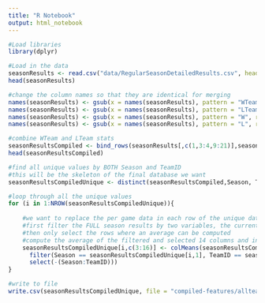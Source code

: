 ```yaml
---
title: "R Notebook"
output: html_notebook
---
```


```r
#Load libraries
library(dplyr)
```

```r
#Load in the data 
seasonResults <- read.csv("data/RegularSeasonDetailedResults.csv", header = TRUE)
head(seasonResults)
```


```r
#change the column names so that they are identical for merging
names(seasonResults) <- gsub(x = names(seasonResults), pattern = "WTeam", replacement = "Team")
names(seasonResults) <- gsub(x = names(seasonResults), pattern = "LTeam", replacement = "Team")
names(seasonResults) <- gsub(x = names(seasonResults), pattern = "W", replacement = "")
names(seasonResults) <- gsub(x = names(seasonResults), pattern = "L", replacement = "")

#combine WTeam and LTeam stats
seasonResultsCompiled <- bind_rows(seasonResults[,c(1,3:4,9:21)],seasonResults[,c(1,5:6,22:34)])
head(seasonResultsCompiled)
```


```r
#find all unique values by BOTH Season and TeamID
#this will be the skeleton of the final database we want
seasonResultsCompiledUnique <- distinct(seasonResultsCompiled,Season, TeamID, .keep_all = TRUE)

#loop through all the unique values
for (i in 1:NROW(seasonResultsCompiledUnique)){
    
    #we want to replace the per game data in each row of the unique data frame with averages for that team in that season
    #first filter the FULL season results by two variables, the current row SEASON and TEAM ID
    #then only select the rows where an average can be computed
    #compute the average of the filtered and selected 14 columns and insert those 14 rows into the respective row of the unique data frame
    seasonResultsCompiledUnique[i,c(3:16)] <- colMeans(seasonResultsCompiled %>%
      filter(Season == seasonResultsCompiledUnique[i,1], TeamID == seasonResultsCompiledUnique[i,2]) %>%
      select(-(Season:TeamID)))
}
```


```r
#write to file
write.csv(seasonResultsCompiledUnique, file = "compiled-features/allteams-allseason-averages.csv")
```
















